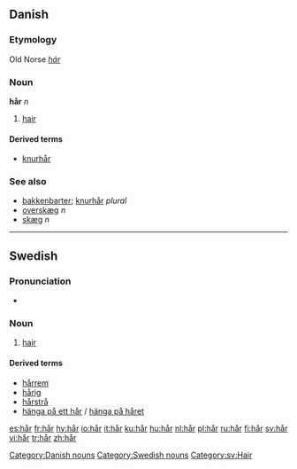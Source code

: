 {{also|har|här|hár}}
==Danish==

===Etymology===
Old Norse ''[[hár]]''

===Noun===
'''hår''' ''n''

# [[hair]]

====Derived terms====
* [[knurhår]]

===See also===
* [[bakkenbarter]]; [[knurhår]] ''plural''
* [[overskæg]] ''n''
* [[skæg]] ''n''

[[Category:Danish nouns]]

----

==Swedish==

===Pronunciation===
* {{audio|Sv-hår.ogg|audio}}

===Noun===
{{sv-noun-n-zero}}

# [[hair]]

====Derived terms====
* [[hårrem]]
* [[hårig]]
* [[hårstrå]]
* [[hänga på ett hår]] / [[hänga på håret]]

[[Category:Swedish nouns]]
[[Category:sv:Hair]]

[[es:hår]]
[[fr:hår]]
[[hy:hår]]
[[io:hår]]
[[it:hår]]
[[ku:hår]]
[[hu:hår]]
[[nl:hår]]
[[pl:hår]]
[[ru:hår]]
[[fi:hår]]
[[sv:hår]]
[[vi:hår]]
[[tr:hår]]
[[zh:hår]]